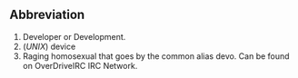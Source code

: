 ==Abbreviation==

#Developer or Development.
#(''UNIX'') device
#Raging homosexual that goes by the common alias devo. Can be found on OverDriveIRC IRC Network.